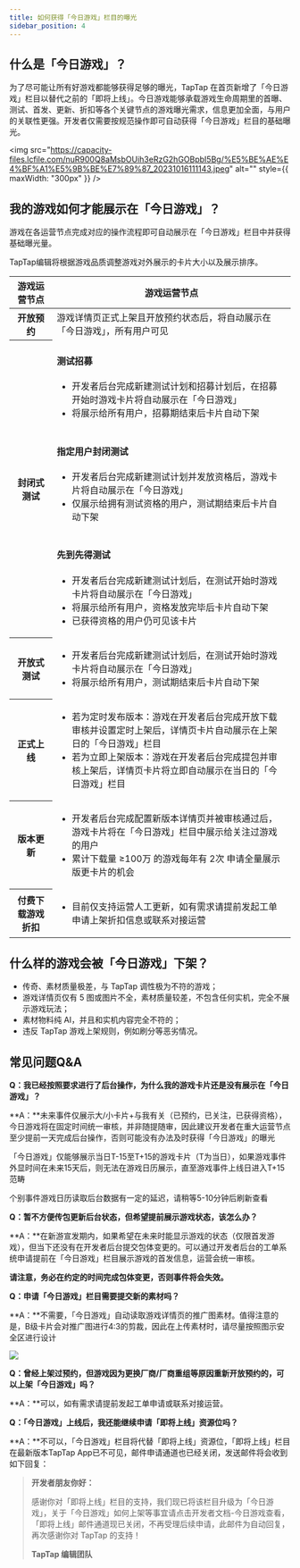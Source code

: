 ```yaml
---
title: 如何获得「今日游戏」栏目的曝光
sidebar_position: 4
---
```



## 什么是「今日游戏」？

为了尽可能让所有好游戏都能够获得足够的曝光，TapTap 在首页新增了「今日游戏」栏目以替代之前的「即将上线」。今日游戏能够承载游戏生命周期里的首曝、测试、首发、更新、折扣等各个关键节点的游戏曝光需求，信息更加全面，与用户的关联性更强。开发者仅需要按规范操作即可自动获得「今日游戏」栏目的基础曝光。

<img src="https://capacity-files.lcfile.com/nuR900Q8aMsbOUih3eRzG2hGOBpbI5Bg/%E5%BE%AE%E4%BF%A1%E5%9B%BE%E7%89%87_20231016111143.jpeg" alt="" style={{ maxWidth: "300px" }} />

## 我的游戏如何才能展示在「今日游戏」？

游戏在各运营节点完成对应的操作流程即可自动展示在「今日游戏」栏目中并获得基础曝光量。

TapTap编辑将根据游戏品质调整游戏对外展示的卡片大小以及展示排序。

<div style={{overflowX: "auto"}}>
  <table style={{display: "table", tableLayout: "fixed", width: "100%"}}>
    <thead>
      <tr>
        <th style={{width: "200px"}}>游戏运营节点</th>
        <th style={{width: "600px"}}>游戏运营节点</th>
      </tr>
    </thead>
    <tbody>
      <tr>
        <th>开放预约</th>
        <td><Red>游戏详情页正式上架且开放预约状态</Red>后，将自动展示在「今日游戏」，所有用户可见</td>
      </tr>
      <tr>
        <th rowspan="3">封闭式测试</th>
        <td>
          <h4>测试招募</h4>
          <ul>
            <li>开发者后台<Red>完成新建测试计划和招募计划</Red>后，在招募开始时游戏卡片将自动展示在「今日游戏」</li>
            <li>将展示给所有用户，招募期结束后卡片自动下架</li>
          </ul>
        </td>
      </tr>
      <tr>
        <td>
          <h4>指定用户封闭测试</h4>
          <ul>
            <li>开发者后台<Red>完成新建测试计划并发放资格</Red>后，游戏卡片将自动展示在「今日游戏」</li>
            <li>仅展示给拥有测试资格的用户，测试期结束后卡片自动下架</li>
          </ul>
        </td>
      </tr>
      <tr>
        <td>
          <h4>先到先得测试</h4>
          <ul>
            <li>开发者后台<Red>完成新建测试计划</Red>后，在测试开始时游戏卡片将自动展示在「今日游戏」</li>
            <li>将展示给所有用户，资格发放完毕后卡片自动下架</li>
            <li>已获得资格的用户仍可见该卡片</li>
          </ul>
        </td>
      </tr>
      <tr>
        <th>开放式测试</th>
        <td>
          <ul>
            <li>开发者后台<Red>完成新建测试计划</Red>后，在测试开始时游戏卡片将自动展示在「今日游戏」</li>
            <li>将展示给所有用户，测试期结束后卡片自动下架</li>
          </ul>
        </td>
      </tr>
      <tr>
        <th>正式上线</th>
        <td>
          <ul>
            <li>若为定时发布版本：游戏在开发者后台<Red>完成开放下载审核并设置定时上架</Red>后，详情页卡片自动展示在上架日的「今日游戏」栏目</li>
            <li>若为立即上架版本：游戏在开发者后台<Red>完成提包并审核上架</Red>后，详情页卡片将立即自动展示在当日的「今日游戏」栏目</li>
          </ul>
        </td>
      </tr>
      <tr>
        <th>版本更新</th>
        <td>
          <ul>
            <li>开发者后台完成配置<Blue>新版本详情页</Blue>并被审核通过后，游戏卡片将在「今日游戏」栏目中展示给<Red>关注过游戏的用户</Red></li>
            <li>累计下载量 <Black>≥100万</Black> 的游戏每年有 <Red>2次</Red> 申请全量展示版更卡片的机会</li>
          </ul>
        </td>
      </tr>
      <tr>
        <th>付费下载游戏折扣</th>
        <td>
          <ul>
            <li>目前仅支持运营人工更新，如有需求请提前发起工单申请上架折扣信息或联系对接运营</li>
          </ul>
        </td>
      </tr>
    </tbody>
  </table>
</div>

## 什么样的游戏会被「今日游戏」下架？

- 传奇、素材质量极差，与 TapTap 调性极为不符的游戏；
- 游戏详情页仅有 5 图或图片不全，素材质量较差，不包含任何实机，完全不展示游戏玩法；
- 素材物料纯 AI，并且和实机内容完全不符的；
- 违反 TapTap 游戏上架规则，例如刷分等恶劣情况。

## 常见问题Q&A

**Q：我已经按照要求进行了后台操作，为什么我的游戏卡片还是没有展示在「今日游戏」？**

**A：**未来事件仅展示<Blue>大/小卡片+与我有关（已预约，已关注，已获得资格），</Blue><Red>今日游戏将在固定时间统一审核，并非随提随审，因此建议开发者在重大运营节点至少提前一天完成后台操作，否则可能没有办法及时获得「今日游戏」的曝光</Red>

「今日游戏」仅能够展示当日T-15至T+15的游戏卡片（T为当日），如果游戏事件外显时间在未来15天后，则无法在游戏日历展示，直至游戏事件上线日进入T+15范畴

个别事件游戏日历读取后台数据有一定的延迟，请稍等5-10分钟后刷新查看

**Q：暂不方便传包更新后台状态，但希望提前展示游戏状态，该怎么办？**

**A：**在新游宣发期内，如果希望在未来时能显示游戏的状态（仅限首发游戏），但当下还没有在开发者后台提交包体变更的。可以通过开发者后台的工单系统申请提前在「今日游戏」栏目展示游戏的首发信息，运营会统一审核。

**请注意，务必在约定的时间完成包体变更，否则事件将会失效。**

**Q：申请「今日游戏」栏目需要提交新的素材吗？**

**A：**不需要，「今日游戏」自动读取游戏详情页的推广图素材。值得注意的是，B级卡片会对推广图进行4:3的剪裁，因此在上传素材时，请尽量按照图示安全区进行设计

![](https://capacity-files.lcfile.com/brQGppHlXQk3MxwDJGY7LogbAIuIUcgM/image.png)

**Q：曾经上架过预约，但游戏因为更换厂商/厂商重组等原因重新开放预约的，可以上架「今日游戏」吗？**

**A：**可以，如有需求请提前发起工单申请或联系对接运营。

**Q：「今日游戏」上线后，我还能继续申请「即将上线」资源位吗？**

**A：**不可以，「今日游戏」栏目将代替「即将上线」资源位，「即将上线」栏目在最新版本TapTap App已不可见，邮件申请通道也已经关闭，发送邮件将会收到如下回复：

> **开发者朋友你好：**
>
> 感谢你对「即将上线」栏目的支持，我们现已将该栏目升级为「今日游戏」，关于「今日游戏」如何上架等事宜请点击开发者文档-今日游戏查看，「即将上线」邮件通道现已关闭，不再受理后续申请，此邮件为自动回复，再次感谢你对 TapTap 的支持！
>
> **TapTap 编辑团队**
